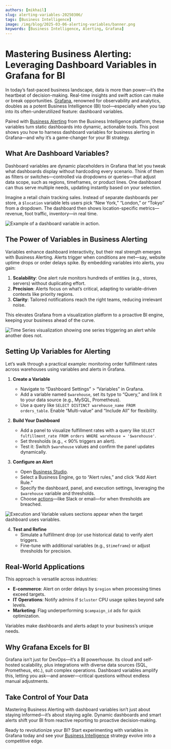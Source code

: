 ```yaml
---
authors: [mikhail]
slug: alerting-variables-20250306/
tags: [Business Intelligence]
image: /img/blog/2025-03-06-alerting-variables/banner.png
keywords: [Business Intelligence, Alerting, Grafana]
---
```



# Mastering Business Alerting: Leveraging Dashboard Variables in Grafana for BI

In today’s fast-paced business landscape, data is more than power—it’s the heartbeat of decision-making. Real-time insights and swift action can make or break opportunities. [Grafana](https://grafana.com), renowned for observability and analytics, doubles as a potent Business Intelligence (BI) tool—especially when you tap into its often-underutilized feature: dashboard variables.

Paired with [Business Alerting](/big/alerting/) from the Business Intelligence platform, these variables turn static dashboards into dynamic, actionable tools. This post shows you how to harness dashboard variables for business alerting in Grafana—and why it’s a game-changer for your BI strategy.

<Youtube
  id="ey0ZSbSDxtI"
  title="Mastering Business Alerting: Dashboard Variables in Grafana Cloud"
/>

## What Are Dashboard Variables?

Dashboard variables are dynamic placeholders in Grafana that let you tweak what dashboards display without hardcoding every scenario. Think of them as filters or switches—controlled via dropdowns or queries—that adjust data scope, such as regions, timeframes, or product lines. One dashboard can thus serve multiple needs, updating instantly based on your selection.

Imagine a retail chain tracking sales. Instead of separate dashboards per store, a `$location` variable lets users pick “New York,” “London,” or “Tokyo” from a dropdown. The dashboard then shows location-specific metrics—revenue, foot traffic, inventory—in real time.

<Image
  title="Example of a dashboard variable in action."
  src="/img/blog/2025-03-06-alerting-variables/dashboard-variables.png"
/>

## The Power of Variables in Business Alerting

Variables enhance dashboard interactivity, but their real strength emerges with Business Alerting. Alerts trigger when conditions are met—say, website uptime drops or order delays spike. By embedding variables into alerts, you gain:

1. **Scalability**: One alert rule monitors hundreds of entities (e.g., stores, servers) without duplicating effort.
2. **Precision**: Alerts focus on what’s critical, adapting to variable-driven contexts like priority regions.
3. **Clarity**: Tailored notifications reach the right teams, reducing irrelevant noise.

This elevates Grafana from a visualization platform to a proactive BI engine, keeping your business ahead of the curve.

<Image
  title="Time Series visualization showing one series triggering an alert while another does not."
  src="/img/big/business-alerting/var-1.png"
/>

## Setting Up Variables for Alerting

Let’s walk through a practical example: monitoring order fulfillment rates across warehouses using variables and alerts in Grafana.

1. **Create a Variable**

   - Navigate to “Dashboard Settings” > “Variables” in Grafana.
   - Add a variable named `$warehouse`, set its type to “Query,” and link it to your data source (e.g., MySQL, Prometheus).
   - Use a query like `SELECT DISTINCT warehouse_name FROM orders_table`. Enable “Multi-value” and “Include All” for flexibility.

2. **Build Your Dashboard**

   - Add a panel to visualize fulfillment rates with a query like `SELECT fulfillment_rate FROM orders WHERE warehouse = '$warehouse'`.
   - Set thresholds (e.g., < 90% triggers an alert).
   - Test it: Switch `$warehouse` values and confirm the panel updates dynamically.

3. **Configure an Alert**
   - Open [Business Studio](/big/studio/).
   - Select a Business Engine, go to “Alert rules,” and click “Add Alert Rule.”
   - Specify the dashboard, panel, and execution settings, leveraging the `$warehouse` variable and thresholds.
   - Choose [actions](/big/studio/actions/)—like Slack or email—for when thresholds are breached.

<Image
  title="Execution and Variable values sections appear when the target dashboard uses variables."
  src="/img/big/business-alerting/execution-var-values.png"
/>

4. **Test and Refine**
   - Simulate a fulfillment drop (or use historical data) to verify alert triggers.
   - Fine-tune with additional variables (e.g., `$timeframe`) or adjust thresholds for precision.

## Real-World Applications

This approach is versatile across industries:

- **E-commerce**: Alert on order delays by `$region` when processing times exceed targets.
- **IT Operations**: Notify admins if `$cluster` CPU usage spikes beyond safe levels.
- **Marketing**: Flag underperforming `$campaign_id` ads for quick optimization.

Variables make dashboards and alerts adapt to your business’s unique needs.

## Why Grafana Excels for BI

Grafana isn’t just for DevOps—it’s a BI powerhouse. Its cloud and self-hosted scalability, plus integrations with diverse data sources (SQL, Prometheus, etc.), suit complex operations. Dashboard variables amplify this, letting you ask—and answer—critical questions without endless manual adjustments.

## Take Control of Your Data

Mastering Business Alerting with dashboard variables isn’t just about staying informed—it’s about staying agile. Dynamic dashboards and smart alerts shift your BI from reactive reporting to proactive decision-making.

Ready to revolutionize your BI? Start experimenting with variables in Grafana today and see your [Business Intelligence](/big/) strategy evolve into a competitive edge.

<Feedback />
